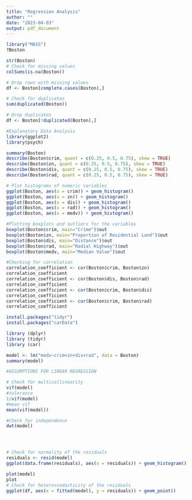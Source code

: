 ---
title: "Regression Analysis"
author: ""
date: "2023-04-03"
output: pdf_document
---

```{r}
library("MASS")
?Boston

str(Boston)
# Check for missing values
colSums(is.na(Boston))

# Drop rows with missing values
df <- Boston[complete.cases(Boston),]

# Check for duplicates
sum(duplicated(Boston))

# Drop duplicates
df <- Boston[!duplicated(Boston),]

```


```{r}
#Explanatory Data Analysis
library(ggplot2)
library(psych)

summary(Boston)
describe(Boston$crim, quant = c(0.25, 0.5, 0.75), skew = TRUE)
describe(Boston$zn, quant = c(0.25, 0.5, 0.75), skew = TRUE)
describe(Boston$dis, quant = c(0.25, 0.5, 0.75), skew = TRUE)
describe(Boston$rad, quant = c(0.25, 0.5, 0.75), skew = TRUE)
```

```{r}
# Plot histograms of numeric variables
ggplot(Boston, aes(x = crim)) + geom_histogram()
ggplot(Boston, aes(x = zn)) + geom_histogram()
ggplot(Boston, aes(x = dis)) + geom_histogram()
ggplot(Boston, aes(x = rad)) + geom_histogram()
ggplot(Boston, aes(x = medv)) + geom_histogram()
```

```{r}
#Plotting boxplots and outliers for the variables
boxplot(Boston$crim, main="Crime")$out
boxplot(Boston$zn, main="Proportion of Residential Land")$out
boxplot(Boston$dis, main="Distance")$out
boxplot(Boston$rad, main="Radial Highway")$out
boxplot(Boston$medv, main="Median Value")$out
```

```{r}
#Checking for correlation
correlation_coefficient <- cor(Boston$crim, Boston$zn)
correlation_coefficient
correlation_coefficient <- cor(Boston$dis, Boston$rad)
correlation_coefficient
correlation_coefficient <- cor(Boston$crim, Boston$dis)
correlation_coefficient
correlation_coefficient <- cor(Boston$crim, Boston$rad)
correlation_coefficient
```

```{r}
install.packages("tidyr")
install.packages("carData")

library (dplyr)
library (tidyr)
library (car)

model <- lm("medv~crim+zn+dis+rad", data = Boston)
summary(model)
```

```{r}
#ASSUMPTIONS FOR LINEAR REGRESSION

# Check for multicollinearity
vif(model)
#tolerance
1/vif(model)
#mean vif
mean(vif(model))

#Check for independence 
dwt(model)




# Check for normality of the residuals
residuals <- resid(model)
ggplot(data.frame(residuals), aes(x = residuals)) + geom_histogram()

plot(model)
plot
# Check for heteroscedasticity of the residuals
ggplot(df, aes(x = fitted(model), y = residuals)) + geom_point()

```